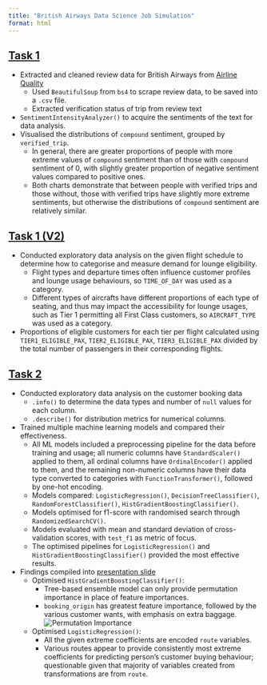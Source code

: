 ```yaml
---
title: "British Airways Data Science Job Simulation"
format: html
---
```


## [Task 1](https://github.com/Nick-2003/British-Ariways-Data-Science/tree/master/British%20Ariways%20Data%20Science%20Task%201)

- Extracted and cleaned review data for British Airways from [Airline Quality](https://www.airlinequality.com/airline-reviews/british-airways)
  - Used `BeautifulSoup` from `bs4` to scrape review data, to be saved into a `.csv` file.
  - Extracted verification status of trip from review text
- `SentimentIntensityAnalyzer()` to acquire the sentiments of the text for data analysis.
- Visualised the distributions of `compound` sentiment, grouped by `verified_trip`.
  - In general, there are greater proportions of people with more extreme values of `compound` sentiment than of those with `compound` sentiment of 0, with slightly greater proportion of negative sentiment values compared to positive ones.
  - Both charts demonstrate that between people with verified trips and those without, those with verified trips have slightly more extreme sentiments, but otherwise the distributions of `compound` sentiment are relatively similar.
  
## [Task 1 (V2)](https://github.com/Nick-2003/forage-british_airways-data_science/tree/master/British%20Ariways%20Data%20Science%20Task%201%20(V2))

- Conducted exploratory data analysis on the given flight schedule to determine how to categorise and measure demand for lounge eligibility.
  - Flight types and departure times often influence customer profiles and lounge usage behaviours, so `TIME_OF_DAY` was used as a category. 
  - Different types of aircrafts have different proportions of each type of seating, and thus may impact the accessibility for lounge usages, such as Tier 1 permitting all First Class customers, so `AIRCRAFT_TYPE` was used as a category.
- Proportions of eligible customers for each tier per flight calculated using `TIER1_ELIGIBLE_PAX`, `TIER2_ELIGIBLE_PAX`, `TIER3_ELIGIBLE_PAX` divided by the total number of passengers in their corresponding flights.

## [Task 2](https://github.com/Nick-2003/British-Ariways-Data-Science/tree/master/British%20Ariways%20Data%20Science%20Task%202)

- Conducted exploratory data analysis on the customer booking data
  - `.info()` to determine the data types and number of `null` values for each column.
  - `.describe()` for distribution metrics for numerical columns.

- Trained multiple machine learning models and compared their effectiveness.
  - All ML models included a preprocessing pipeline for the data before training and usage; all numeric columns have `StandardScaler()` applied to them, all ordinal columns have `OrdinalEncoder()` applied to them, and the remaining non-numeric columns have their data type converted to categories with `FunctionTransformer()`, followed by one-hot encoding.
  - Models compared: `LogisticRegression()`, `DecisionTreeClassifier()`, `RandomForestClassifier()`, `HistGradientBoostingClassifier()`.
  - Models optimised for f1-score with randomised search through `RandomizedSearchCV()`.
  - Models evaluated with mean and standard deviation of cross-validation scores, with `test_f1` as metric of focus.
  - The optimised pipelines for `LogisticRegression()` and `HistGradientBoostingClassifier()` provided the most effective results.

- Findings compiled into [presentation slide](../assets/documents/British Airways Prediction Model (V2).pptx)
  - Optimised `HistGradientBoostingClassifier()`:
    - Tree-based ensemble model can only provide permutation importance in place of feature importances.
    - `booking_origin` has greatest feature importance, followed by the various customer wants, with emphasis on extra baggage.
![Permutation Importance](../assets/images/ba_datasci_permutation.png)
  - Optimised `LogisticRegression()`:
    - All the given extreme coefficients are encoded `route` variables.
    - Various routes appear to provide consistently most extreme coefficients for predicting person’s customer buying behaviour; questionable given that majority of variables created from transformations are from `route`.
